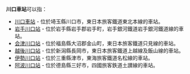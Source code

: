 '''川口車站'''可以指：

*[[川口車站|川口車站]] - 位於埼玉縣川口市，東日本旅客鐵道東北本線的車站。
*[[岩手川口站|岩手川口站]] - 位於岩手縣岩手郡岩手町，岩手銀河鐵道岩手銀河鐵道線的車站。
*[[会津川口站|会津川口站]] - 位於福島縣大沼郡金山町，東日本旅客鐵道只見線的車站。
*[[越後川口站|越後川口站]] - 位於新潟縣長岡市，東日本旅客鐵道上越線及飯山線的車站。
*[[伊勢川口站|伊勢川口站]] - 位於三重縣津市，東海旅客鐵道名松線的車站。
*[[阿波川口站|阿波川口站]] - 位於德島縣三好市，四國旅客鉄道土讃線的車站。

{{Disambig|C川|Cat=四字車站名消歧義}}